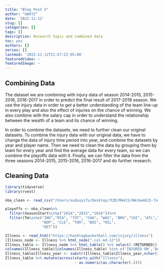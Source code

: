 ```yaml
---
title: "Blog Post 5"
author: "GWXYZ"
date: '2022-11-12'
slug: []
categories: []
tags: []
description: Research topic and combined data
toc: yes
authors: []
series: []
lastmod: '2022-11-12T21:57:22-05:00'
featuredVideo: ~
featuredImage: ~
---
```


## Combining Data
The dataset we are combining with injury data of season 2014-2015, 2015-2016, 2016-2017 in order to predict the final result of 2017-2018 season. We use the injury data in order to get a better understanding of the team line-up in every play and also the effect of injuries on the chance of winning. We also combine with the salary cap in order to understand the relationship between the wealth of a team and its chance of winning.

In order to combine the datasets, we need to further clean our original datasets. To combine the injury data with our original data, we have to change the data of injury time period into year, and combine the datasets by year and player name. Then we need to clean the data by grouping them by team for every year and find the average data for every team, so we can combine the playoffs data with it. Finally, we can filter the data from the three seasons 2014-2015, 2015-2016, 2016-2017 and do further research. 

## Cleaning Data

```r
library(tidyverse)
library(rvest)

nba_clean <- read_csv("/Users/xuduoyifu/Desktop/大四/MA415/HW/ma4615-fa22-final-project-gwxyz/dataset/nba_clean.csv")

playoffs <- nba_clean%>%
  filter(SeasonStart%in%c("2014","2015","2016"))%>%
  filter(Tm%in%c("IND","MIA", "TOT", "CHA", "WAS", "BRK","CHI", "ATL","SAS","OKC","LAC","HOU","POR","GSW","MEM","DAL",
                 "NOP", "CLE", "TOR", "BOS", "MIL",
                 "DET"))

Illness <- read_html("https://hashtagbasketball.com/injury/illness")
(Illness_node <- Illness %>% html_node(".col-md-12"))
Illness_table <- Illness_node %>% html_table() %>% select(-(RETURNED))
colnames(Illness_table)[colnames(Illness_table) %in% c('INJURED ON','DAYS MISSED')] <- c('Illness_year','Illess_days_missed')
Illness_table$Illness_year <- substr(Illness_table$Illness_year,nchar(Illness_table$Illness_year)-3,nchar(Illness_table$Illness_year))
Illness_table %>% mutate(across(starts_with("Illness"),
                                ~ as.numeric(as.character(.))))

```
